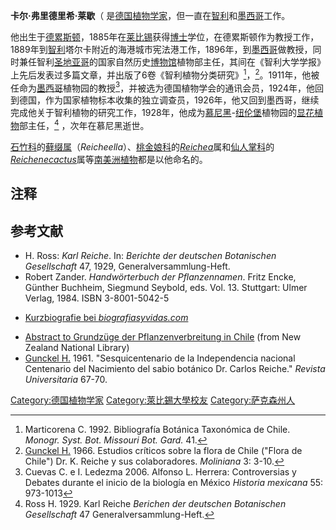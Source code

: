 '''卡尔·弗里德里希·莱歇'''（{{lang-de|'''Karl Friedrich Reiche'''}} {{lang-es|'''Carlos Reiche'''}}{{BD|1860年|10月31日|1929年|2月26日|}}是[[德国|德国]][[植物学家|植物学家]]，但一直在[[智利|智利]]和[[墨西哥|墨西哥]]工作。

他出生于[[德累斯顿|德累斯顿]]，1885年在[[莱比锡|莱比锡]]获得[[博士|博士]]学位，在德累斯顿作为教授工作，1889年到[[智利|智利]]塔尔卡附近的海港城市宪法港工作，1896年，到[[墨西哥|墨西哥]]做教授，同时兼任智利[[圣地亚哥_(智利)|圣地亚哥]]的国家自然历史[[博物馆|博物馆]]植物部主任，其间在《智利大学学报》上先后发表过多篇文章，并出版了6卷《智利植物分类研究》<ref>Marticorena C. 1992.  Bibliografía Botánica Taxonómica de Chile. ''Monogr. Syst. Bot. Missouri Bot. Gard.'' 41.</ref>，<ref>[[雨果·贡克尔|Gunckel H.]] 1966. Estudios críticos sobre la flora de Chile ("Flora de Chile") Dr. K. Reiche y sus colaboradores. ''Moliniana'' 3: 3-10.</ref>。1911年，他被任命为[[墨西哥|墨西哥]]植物园的教授<ref>Cuevas C. e I. Ledezma 2006. Alfonso L. Herrera: Controversias y Debates durante el inicio de la biología en México ''Historia mexicana'' 55: 973-1013</ref>，并被选为德国植物学会的通讯会员，1924年，他回到德国，作为国家植物标本收集的独立调查员，1926年，他又回到墨西哥，继续完成他关于智利植物的研究工作，1928年，他成为[[慕尼黑|慕尼黑]]-[[纽伦堡|纽伦堡]]植物园的[[被子植物门|显花植物]]部主任，<ref>Ross H. 1929. Karl Reiche ''Berichen der deutschen Botanischen Gesellschaft'' 47 Generalversammlung-Heft.</ref> ，次年在慕尼黑逝世。 

[[石竹科|石竹科]]的[[藓缀属|藓缀属]]（''Reicheella''）、[[桃金娘科|桃金娘科]]的''[[Reichea|Reichea]]''属和[[仙人掌科|仙人掌科]]的''[[Reichenecactus|Reichenecactus]]''属等[[南美洲|南美洲]][[植物|植物]]都是以他命名的。  

{{botanist|Reiche|卡尔·弗里德里希·莱歇}}


== 注释 ==
{{reflist}}

== 参考文献 ==
* H. Ross: ''Karl Reiche''. In: ''Berichte der deutschen Botanischen Gesellschaft'' 47, 1929, Generalversammlung-Heft.
* Robert Zander. ''Handwörterbuch der Pflanzennamen''. Fritz Encke, Günther Buchheim, Siegmund Seybold, eds. Vol. 13. Stuttgart: Ulmer Verlag, 1984. ISBN 3-8001-5042-5
* {{es icon}} [http://www.biografiasyvidas.com/biografia/r/reiche.htm Kurzbiografie bei ''biografiasyvidas.com''] {{Wayback|url=http://www.biografiasyvidas.com/biografia/r/reiche.htm |date=20160303194915 }} 
* [http://rsnz.natlib.govt.nz/volume/rsnz_42/rsnz_42_02_007433.pdf Abstract to Grundzüge der Pflanzenverbreitung in Chile] {{Wayback|url=http://rsnz.natlib.govt.nz/volume/rsnz_42/rsnz_42_02_007433.pdf |date=20190209140727 }} (from New Zealand National Library)
* [[雨果·贡克尔|Gunckel H.]] 1961. "Sesquicentenario de la Independencia nacional Centenario del Nacimiento del sabio botánico Dr. Carlos Reiche." ''Revista Universitaria'' 67-70.


{{Authority control}}
{{DEFAULTSORT:Reiche, Karl Friedrich}}
[[Category:德国植物学家|Category:德国植物学家]]

[[Category:萊比錫大學校友|Category:萊比錫大學校友]]
[[Category:萨克森州人|Category:萨克森州人]]
